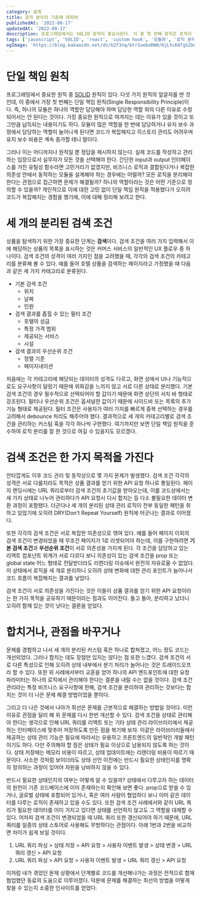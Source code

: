 ```yaml
---
category: 설계
title: 로직 분리의 기준에 대하여
publishedAt: '2022-08-17'
updatedAt: '2022-08-17'
description: 프로그래밍에서는 SOLID 원칙이 중요시된다. 이 중 첫 번째 원칙은 로직이 하나의 역할만을 하도록 작게 분리하라는 것이다. 그렇다면 모든 로직은 분리되어야 할까? 하나의 역할이라는 것은 어떻게 정의할까?
tags: ['javascript', 'SOLID', 'react', 'custom hook', '모듈화', '로직 분리']
ogImage: 'https://blog.kakaocdn.net/dn/b2f3nq/btr1ueboRW0/6jLhcK6TgSZkoqAkzzvXsk/img.png'
---
```


# 단일 책임 원칙

프로그래밍에서 중요한 원칙 중 [SOLID](https://en.wikipedia.org/wiki/SOLID) 원칙이 있다. 다섯 가지 원칙의 앞글자를 딴 것인데, 이 중에서 가장 첫 번째는 단일 책임 원칙(Single Responsibility Principle)이다. 즉, 하나의 모듈은 하나의 역할만 담당해야 하며 담당한 역할 외의 다른 이유로 수정되어서는 안 된다는 것이다. 가장 중요한 원칙으로 여겨지는 데는 이유가 있을 것이고 또 그만큼 납득되는 내용이기도 하다. 모듈이 많은 역할을 한 번에 담당하거나 유지 보수 과정에서 담당하는 역할이 늘어나게 된다면 코드가 복잡해지고 히스토리 관리도 어려우며 유지 보수 비용은 계속 증가할 테니 말이다.

그러나 이는 어디까지나 원칙일 뿐 정답을 제시하지 않는다. 실제 코드를 작성하고 관리하는 입장으로서 실무자가 모든 것을 선택해야 한다. 간단한 input과 output 인터페이스를 가진 유틸성 함수라면 고민거리가 없겠지만, 비즈니스 로직과 결합된다거나 복잡한 의존성 안에서 동작하는 모듈을 설계해야 하는 경우에는 어떨까? 모든 로직을 분리해야 한다는 관점으로 접근하면 문제가 해결될까? 하나의 역할이라는 것은 어떤 기준으로 정의할 수 있을까? 개인적으로 이에 대한 고민 없이 단일 책임 원칙을 적용했다가 오히려 코드가 복잡해지는 경험을 했기에, 이에 대해 정리해 보려고 한다.

# 세 개의 분리된 검색 조건

상품을 탐색하기 위한 가장 중요한 단계는 **검색**이다. 검색 조건을 여러 가지 입력해서 이에 해당하는 상품의 목록을 표시하는 것은 커머스 서비스의 일반적인 UX 플로우 중 하나이다. 검색 조건의 성격이 여러 가지인 점을 고려했을 때, 각각의 검색 조건의 카테고리를 분류해 볼 수 있다. 예를 들어 호텔 상품을 검색하는 페이지라고 가정했을 때 다음과 같은 세 가지 카테고리로 분류된다.

- 기본 검색 조건
  - 위치
  - 날짜
  - 인원
- 검색 결과를 좁힐 수 있는 필터 조건
  - 호텔의 성급
  - 특정 가격 범위
  - 제공되는 서비스
  - 시설
- 검색 결과의 우선순위 조건
  - 정렬 기준
  - 페이지네이션

처음에는 각 카테고리에 해당되는 데이터의 성격도 다르고, 화면 상에서 UI나 기능적으로도 요구사항이 달랐기 때문에 위화감을 느끼지 않고 서로 다른 상태로 분리했다. 기본 검색 조건의 경우 필수적으로 선택되어야 할 값이기 때문에 화면 상단의 서치 바 형태로 강조된다. 필터나 우선순위 조건은 옵셔널한 값이기 때문에 사이드바 또는 목록의 추가 기능 형태로 제공된다. 필터 조건은 사용자가 여러 가지를 빠르게 중복 선택하는 경우를 고려해서 debounce 처리도 해주어야 했다. 결과적으로 세 개의 카테고리별로 검색 조건을 관리하는 커스텀 훅을 각각 하나씩 구현했다. 여기까지만 보면 단일 책임 원칙을 준수하여 로직 분리를 잘 한 것으로 여길 수 있을지도 모르겠다.

# 검색 조건은 한 가지 목적을 가진다

안타깝게도 이후 코드 관리 및 동작상으로 몇 가지 문제가 발생했다. 검색 조건 각각의 성격은 서로 다를지라도 목적은 상품 결과를 얻기 위한 API 요청 하나로 통일된다. 페이지 랜딩시에는 URL 쿼리로부터 검색 조건의 초기값을 받아오는데, 이를 코드상에서는 세 가지 상태로 나누어 관리하다가 API 요청시 다시 합치는 등 다소 불필요한 데이터 변환 과정이 포함됐다. 더군다나 세 개의 분리된 상태 관리 로직이 전부 동일한 패턴을 취하고 있었기에 오히려 DRY(Don't Repeat Yourself) 원칙에 어긋나는 결과로 이어졌다.

또한 각각의 검색 조건은 서로 복잡한 의존성으로 엮여 있다. 예를 들어 페이지 이외의 검색 조건이 변경되었을 때 무조건 페이지가 1로 리셋되어야 하는데, 이를 구현하려면 **기본 검색 조건**과 **우선순위 조건**이 서로 의존성을 가지게 된다. 각 조건을 담당하고 있는 리액트 컴포넌트 위계가 서로 다르다 보니 의존성이 있는 검색 조건을 prop 또는 global state 어느 형태로 전달받더라도 리렌더링 이슈에서 완전히 자유로울 수 없었다. 이 상태에서 로직을 세 개로 분리하니 오히려 상태 변화에 대한 관리 포인트가 늘어나서 코드 흐름이 복잡해지는 결과를 낳았다.

검색 조건이 서로 의존성을 가진다는 것은 이들이 상품 결과를 얻기 위한 API 요청이라는 한 가지 목적을 공유하기 때문이라는 점과도 이어진다. 돌고 돌아, 분리하고 났더니 오히려 함께 있는 것이 낫다는 결론을 얻었다.

# 합치거나, 관점을 바꾸거나

문제를 경험하고 나서 세 개의 분리된 커스텀 훅은 하나로 합쳐졌고, 어느 정도 코드는 개선되었다. 그러나 합치는 데도 장점만 있지는 않다는 점 또한 느꼈다. 검색 조건의 서로 다른 특성으로 인해 오히려 상태 내부에서 분기 처리가 늘어나는 것은 트레이드오프라 할 수 있다. 또한 위 사례에서부터 교훈을 얻어 하나의 API 엔드포인트에 대한 요청 파라미터는 하나의 로직에서 관리해야 한다는 결론을 내릴 수는 없을 것이다. 검색 조건 관리라는 특정 비즈니스 요구사항에 한해, 검색 조건을 분리하여 관리하는 것보다는 합치는 것이 더 나은 문제 해결 방법이었을 뿐이다.

그리고 더 나은 것에서 나아가 최선은 문제를 근본적으로 해결하는 방법일 것이다. 이런 이유로 관점을 달리 해 위 문제를 다시 한번 개선할 수 있다. 검색 조건을 상태로 관리해야 한다는 생각으로 인해 URL 쿼리를 리액트 또는 기타 상태 관리 라이브러리에서 제공하는 인터페이스에 맞추어 저장하도록 만든 점을 복기해 보자. 이같은 라이브러리들에서 제공하는 상태 관리 기능은 필요에 따라서는 유용하고 프론트엔드의 일반적인 개발 패턴이기도 하다. 다만 주의해야 할 점은 상태가 필요 이상으로 남용되지 않도록 하는 것이다. 상태 저장에는 메모리 비용이 따르고, 상태 업데이트에는 리렌더링 비용이 따르기 때문이다. 사소한 것처럼 보이더라도 상태 선언 이전에는 반드시 필요한 상태인지를 명확히 정의하는 과정이 있어야 자원을 낭비하지 않을 수 있다.

반드시 필요한 상태인지의 여부는 어떻게 알 수 있을까? 상태에서 다루고자 하는 데이터의 원천이 기존 코드베이스에 이미 존재하는지 확인해 보면 좋다. prop으로 받을 수 있거나, 글로벌 상태에 포함되어 있거나, 혹은 여러 사람이 협업하다 보니 이미 같은 데이터를 다루는 로직이 존재하고 있을 수도 있다. 또한 검색 조건 사례에서와 같이 URL 쿼리가 필요한 데이터를 이미 가지고 있다면 상태를 선언하지 않고도 그 역할을 대체할 수 있다. 어차피 검색 조건이 변경되었을 때 URL 쿼리 또한 갱신되어야 하기 때문에, URL 쿼리를 일종의 상태 스토어로 사용해도 무방하다는 관점이다. 아래 1번과 2번을 비교하면 차이가 쉽게 보일 것이다.

1. URL 쿼리 파싱 > 상태 저장 > API 요청 > 사용자 이벤트 발생 > 상태 변경 > URL 쿼리 갱신 > API 요청
2. URL 쿼리 파싱 > API 요청 > 사용자 이벤트 발생 > URL 쿼리 갱신 > API 요청

이처럼 내가 겪었던 문제 상황에서 단계별로 코드를 개선해나가는 과정은 전적으로 함께 협업했던 동료의 도움으로 이루어졌다. 덕분에 문제를 해결하는 최선의 방법을 어떻게 찾을 수 있는지 소중한 인사이트를 얻었다.
